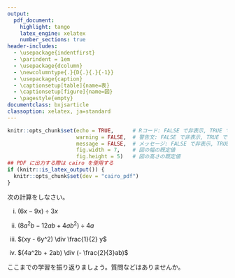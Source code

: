 ```yaml
---
output: 
  pdf_document:
    highlight: tango
    latex_engine: xelatex
    number_sections: true
header-includes:
  - \usepackage{indentfirst}
  - \parindent = 1em
  - \usepackage{dcolumn}
  - \newcolumntype{.}{D{.}{.}{-1}}
  - \usepackage{caption}
  - \captionsetup[table]{name=表}
  - \captionsetup[figure]{name=図}
  - \pagestyle{empty}
documentclass: bxjsarticle
classoption: xelatex, ja=standard
---
```

```r
knitr::opts_chunk$set(echo = TRUE,      # Rコード: FALSE で非表示, TRUE で表示
                      warning = FALSE,  # 警告文: FALSE で非表示, TRUE で表示
                      message = FALSE,  # メッセージ: FALSE で非表示, TRUE で表示
                      fig.width = 7,    # 図の幅の既定値
                      fig.height = 5)   # 図の高さの既定値
## PDF に出力する際は cairo を使用する
if (knitr::is_latex_output()) {
  knitr::opts_chunk$set(dev = "cairo_pdf")
}
```


\begin{flushleft}
\noindent
\large
計算練習
\end{flushleft}
\vspace{1mm}
\hrule

次の計算をしなさい。

(i) $(6x - 9x) \div 3x$

\vspace{35mm}

(ii) $(8a^2b - 12ab + 4ab^2) \div 4a$

\vspace{35mm}

(iii) $(xy - 6y^2) \div \frac{1}{2} y$

\vspace{35mm}

(iv) $(4a^2b + 2ab) \div (- \frac{2}{3}ab)$

\vspace{35mm}

\hrule
ここまでの学習を振り返りましょう。質問などはありませんか。

\vspace{20mm}

\begin{flushright}
  名前（\hspace{50mm}）
\end{flushright}